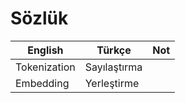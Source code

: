 # Sözlük


| English      | Türkçe        | Not |
|--------------|---------------|-----|
| Tokenization | Sayılaştırma  |     |
| Embedding    | Yerleştirme   |     |
